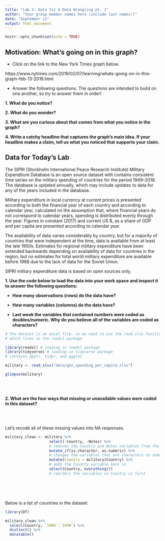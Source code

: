 ```yaml
---
title: "Lab 3: Data Viz & Data Wrangling pt. 1"
author: "Your group member names here (include last names!)"
date: "September 11" 
output: html_document
---
```


```r
knitr::opts_chunk$set(echo = TRUE)
```

## Motivation: What's going on in this graph? 

- Click on the link to the New York Times graph below. 

https://www.nytimes.com/2019/02/07/learning/whats-going-on-in-this-graph-feb-13-2019.html  

- Answer the following questions. The questions are intended to build on one 
another, so try to answer them in order!   

__1. What do you notice?__  

__2. What do you wonder?__  

__3. What are you curious about that comes from what you notice in the graph?__  

__4. Write a catchy headline that captures the graph’s main idea. If your headline makes a claim, tell us what you noticed that supports your claim.__ 


## Data for Today's Lab  

The SIPRI (Stockholm International Peace Research Institute) Military Expenditure
Database is an open source dataset with contains consistent time series on the 
military spending of countries for the period 1949–2018. The database is updated
annually, which may include updates to data for any of the years included in the
database.

Military expenditure in local currency at current prices is presented according
to both the financial year of each country and according to calendar year, 
calculated on the assumption that, where financial years do not correspond to 
calendar years, spending is distributed evenly through the year. 
Figures in constant (2017) and current US $, as a share of GDP and per capita 
are presented according to calendar year. 

The availability of data varies considerably by country, but for a majority of 
countries that were independent at the time, data is available from at least the
late 1950s. Estimates for regional military expenditure have been extended 
backwards depending on availability of data for countries in the region, but no 
estimates for total world military expenditure are available before 1988 due to 
the lack of data for the Soviet Union.

SIPRI military expenditure data is based on open sources only.

__1. Use the code below to load the data into your work space and inspect it to answer the following questions:__   

* __How many observations (rows) do the data have?__  
<!-- Your answer here!  -->



* __How many variables (columns) do the data have?__ 
<!-- Your answer here!  -->



* __Last week the variables that contained numbers were coded as doubles/numeric. 
Why do you believe all of the variables are coded as characters?__ 
<!-- Your answer here!  -->




```r
# The dataset is an excel file, so we need to use the read_xlsx function 
# which lives in the readxl package

library(readxl) # loading in readxl package
library(tidyverse) # loading in tidyverse package 
# contains dpylr, tidyr, and ggplot

military <- read_xlsx("data/gov_spending_per_capita.xlsx")

glimpse(military)

```

</br>
</br>

__2. What are the four ways that missing or unavailable values were coded in this dataset?__ 
<!-- Your answer here!  -->


</br>
</br>

Let's recode all of these missing values into NA responses.  

```r
military_clean <- military %>% 
                    select(-Country, -Notes) %>% 
                    # removes the Country and Notes variables from the dataset 
                    mutate_if(is.character, as.numeric) %>% 
                    # changes the variables that are characters to numeric  
                    mutate(Country = military$Country) %>% 
                    # adds the Country variable back in  
                    select(Country, everything())
                    # reorders the variables so Country is first 
```

</br>
</br>
</br>


Below is a list of countries in the dataset:

```r
library(DT)

military_clean %>% 
  select(Country, `1988`:`1990`) %>%
  distinct() %>%
  datatable()
```







